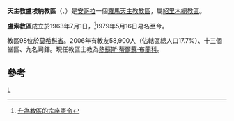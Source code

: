 {{Infobox Roman Catholic diocese
|Roman Catholic Diocese of = 天主教盧埃納教區
|Latin name of diocese = Dioecesis Lvenana
|image =Moxico in Angola.svg
|caption = 教區範圍
|location = [[安哥拉|安哥拉]]
|territory = [[莫希科省|莫希科省]]
|population = 58,900
|rite = 拉丁禮
|patron =
|province = 紹里木
|established = 1963年
|cathedral = 聖母升天主教座堂
|co-cathedral =
|leadership = 主教
|website =
|教宗 =
|metropolitan =
|ordinary = 熱蘇斯·蒂爾蘇·布蘭科
|coadjutor bishop = 
|auxiliary =
}}

'''天主教盧埃納教區'''（{{lang-la|Dioecesis Lvenana}}、{{lang-pt|Diocese de Lwena}}）是[[安哥拉|安哥拉]]一個[[羅馬天主教|羅馬天主教]][[教區|教區]]，屬[[天主教紹里木總教區|紹里木總教區]]。

'''盧索教區'''成立於1963年7月1日，<ref>[http://www.vatican.va/holy_father/paul_vi/apost_constitutions/documents/hf_p-vi_apc_19630701_silvae-portuensis_lt.htmll 升為教區的宗座憲令]</ref>1979年5月16日易名至今。

教區98位於[[莫希科省|莫希科省]]。2006年有教友58,900人（佔轄區總人口17.7%）、十三個堂區、九名司鐸。現任教區主教為[[熱蘇斯·蒂爾蘇·布蘭科|熱蘇斯·蒂爾蘇·布蘭科]]。

==參考==
{{reflist}}
{{安哥拉天主教教區}}
[[Category:安哥拉天主教教區|L]]